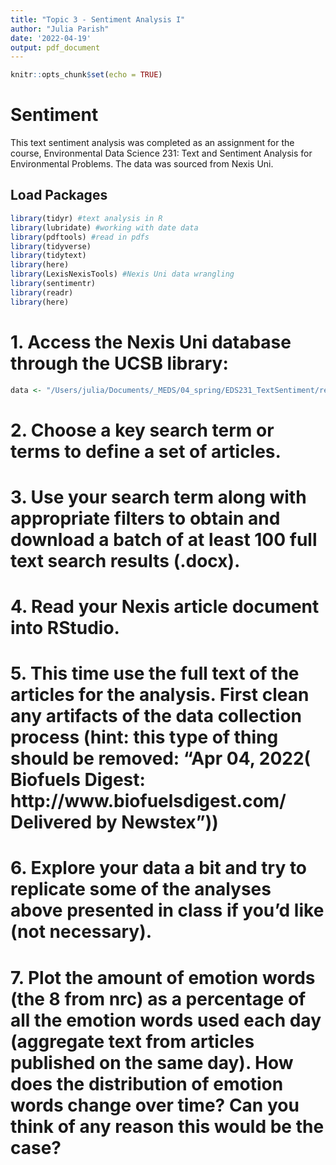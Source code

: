 ```yaml
---
title: "Topic 3 - Sentiment Analysis I"
author: "Julia Parish"
date: '2022-04-19'
output: pdf_document
---
```


```r
knitr::opts_chunk$set(echo = TRUE)
```

# Sentiment

This text sentiment analysis was completed as an assignment for the course, Environmental Data Science 231: Text and Sentiment Analysis for Environmental Problems. The data was sourced from Nexis Uni. 

## Load Packages


```r
library(tidyr) #text analysis in R
library(lubridate) #working with date data
library(pdftools) #read in pdfs
library(tidyverse)
library(tidytext)
library(here)
library(LexisNexisTools) #Nexis Uni data wrangling
library(sentimentr)
library(readr)
library(here)
```


# 1. Access the Nexis Uni database through the UCSB library:

```r
data <- "/Users/julia/Documents/_MEDS/04_spring/EDS231_TextSentiment/repository/EDS231_TextSentimentAnalysis/assignments/HW02_SentimentAnalysisI"
```



# 2. Choose a key search term or terms to define a set of articles.

# 3. Use your search term along with appropriate filters to obtain and download a batch of at least 100 full text search results (.docx).

# 4. Read your Nexis article document into RStudio.

# 5. This time use the full text of the articles for the analysis. First clean any artifacts of the data collection process (hint: this type of thing should be removed: “Apr 04, 2022( Biofuels Digest: http://www.biofuelsdigest.com/ Delivered by Newstex”))

# 6. Explore your data a bit and try to replicate some of the analyses above presented in class if you’d like (not necessary).

# 7. Plot the amount of emotion words (the 8 from nrc) as a percentage of all the emotion words used each day (aggregate text from articles published on the same day). How does the distribution of emotion words change over time? Can you think of any reason this would be the case?


